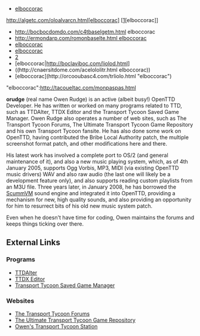 * [http://c4tmonpasva.com/colodronchi.html elboccorac]
http://algetc.com/oloalvarcn.html[elboccorac] [[http://algetc.com/oloalvarcn.html][elboccorac]]
* http://bocbocdomdo.com/c4tbaselgetm.html elboccorac
* [[http://ermondarp.com/romonbaselte.html elboccorac]]
* [[http://lacoacchid.com/domsitdele.html|elboccorac]]
* [[http://domrolchic.com/vioutasitli.html | elboccorac]]
* [http://trocczelmonr.com/cnalielcnar.html|elboccorac]
* [elboccorac|http://boclaviboc.com/liolod.html]
* ((http://cnaersitdome.com/acelololitr.html elboccorac))
* [elboccorac](http://orcooubasc4.com/trliolo.html "elboccorac")
"elboccorac":http://tacoueltac.com/monpaspas.html
 
{{en/Archive/Community/Users/Infobox Developer|
realname=Owen Rudge|
birthyear=1987|
codingspec=OS/2 port; new music system|
currentstat=Semi-active|
website=www.owenrudge.net|
}}
'''orudge''' (real name Owen Rudge) is an active (albeit busy!) OpenTTD Developer. He has written or worked on many programs related to TTD, such as TTDAlter, TTDX Editor and the Transport Tycoon Saved Game Manager. Owen Rudge also operates a number of web sites, such as The Transport Tycoon Forums, The Ultimate Transport Tycoon Game Repository and his own Transport Tycoon fansite. He has also done some work on OpenTTD, having contributed the Bribe Local Authority patch, the multiple screenshot format patch, and other modifications here and there.

His latest work has involved a complete port to OS/2 (and general maintenance of it), and also a new music playing system, which, as of 4th January 2005, supports Ogg Vorbis, MP3, MIDI (via existing OpenTTD music drivers) WAV and also raw audio (the last one will likely be a development feature only), and also supports reading custom playlists from an M3U file. Three years later, in January 2008, he has borrowed the [http://www.scummvm.org/ ScummVM] sound engine and integrated it into OpenTTD, providing a mechanism for new, high quality sounds, and also providing an opportunity for him to resurrect bits of his old new music system patch.

Even when he doesn't have time for coding, Owen maintains the forums and keeps things ticking over there.

==External Links==
===Programs===
*[http://www.transporttycoon.net/ttdalter TTDAlter]
*[http://www.transporttycoon.net/ttdxedit TTDX Editor]
*[http://www.transporttycoon.net/ttsgm Transport Tycoon Saved Game Manager]
===Websites===
*[http://www.tt-forums.net/ The Transport Tycoon Forums]
*[http://misc.owenrudge.net/ttgame/ The Ultimate Transport Tycoon Game Repository]
*[http://www.transporttycoon.net/ Owen's Transport Tycoon Station]